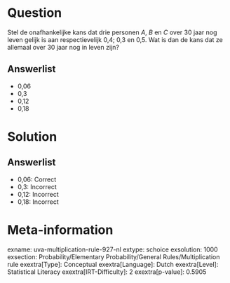 Question
========

Stel de onafhankelijke kans dat drie personen *A*, *B* en *C* over 30
jaar nog leven gelijk is aan respectievelijk 0,4; 0,3 en 0,5. Wat is dan
de kans dat ze allemaal over 30 jaar nog in leven zijn?

Answerlist
----------

* 0,06
* 0,3
* 0,12
* 0,18

Solution
========

Answerlist
----------

* 0,06: Correct
* 0,3: Incorrect
* 0,12: Incorrect
* 0,18: Incorrect

Meta-information
================
exname: uva-multiplication-rule-927-nl
extype: schoice
exsolution: 1000
exsection: Probability/Elementary Probability/General Rules/Multiplication rule
exextra[Type]: Conceptual
exextra[Language]: Dutch
exextra[Level]: Statistical Literacy
exextra[IRT-Difficulty]: 2
exextra[p-value]: 0.5905
